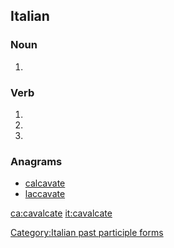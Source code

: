 ==Italian==

===Noun===
{{head|it|noun plural form|g=f}}

# {{plural of|cavalcata|lang=it}}

===Verb===
{{head|it|verb form}}

# {{inflection of|cavalcare||2|p|pres|indc|lang=it}}
# {{inflection of|cavalcare||2|p|impr|lang=it}}
# {{feminine plural of|cavalcato|lang=it}}

===Anagrams===
* [[calcavate#Italian|calcavate]]
* [[laccavate#Italian|laccavate]]

[[Category:Italian past participle forms]]

[[ca:cavalcate]]
[[it:cavalcate]]